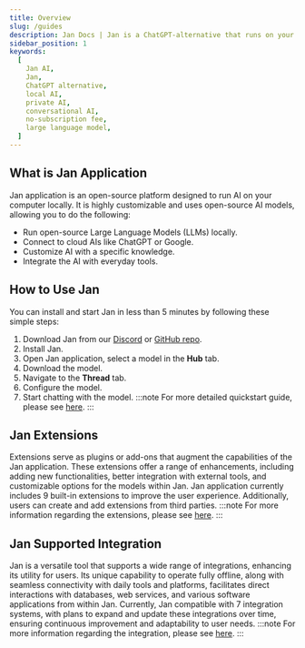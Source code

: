 ```yaml
---
title: Overview
slug: /guides
description: Jan Docs | Jan is a ChatGPT-alternative that runs on your own computer, with a local API server.
sidebar_position: 1
keywords:
  [
    Jan AI,
    Jan,
    ChatGPT alternative,
    local AI,
    private AI,
    conversational AI,
    no-subscription fee,
    large language model,
  ]
---
```

## What is Jan Application
Jan application is an open-source platform designed to run AI on your computer locally. It is highly customizable and uses open-source AI models, allowing you to do the following:
- Run open-source Large Language Models (LLMs) locally.
- Connect to cloud AIs like ChatGPT or Google.
- Customize AI with a specific knowledge.
- Integrate the AI with everyday tools.
## How to Use Jan
You can install and start Jan in less than 5 minutes by following these simple steps:
1. Download Jan from our [Discord](https://discord.gg/FTk2MvZwJH) or [GitHub repo](https://github.com/janhq/jan).
2. Install Jan.
3. Open Jan application, select a model in the **Hub** tab.
4. Download the model.
5. Navigate to the **Thread** tab.
6. Configure the model.
7. Start chatting with the model.
:::note
For more detailed quickstart guide, please see [here](quickstart.mdx).
:::
## Jan Extensions
Extensions serve as plugins or add-ons that augment the capabilities of the Jan application. These extensions offer a range of enhancements, including adding new functionalities, better integration with external tools, and customizable options for the models within Jan. Jan application currently includes 9 built-in extensions to improve the user experience. Additionally, users can create and add extensions from third parties.
:::note
For more information regarding the extensions, please see [here](/extensions/).
:::
## Jan Supported Integration
Jan is a versatile tool that supports a wide range of integrations, enhancing its utility for users. Its unique capability to operate fully offline, along with seamless connectivity with daily tools and platforms, facilitates direct interactions with databases, web services, and various software applications from within Jan. Currently, Jan compatible with 7 integration systems, with plans to expand and update these integrations over time, ensuring continuous improvement and adaptability to user needs.
:::note
For more information regarding the integration, please see [here](/integrations/).
:::